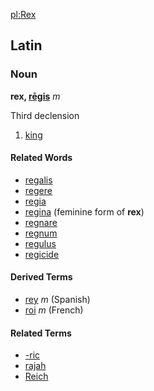 [[pl:Rex]]

==Latin==
===Noun===
'''rex, [[Wiktionary Appendix:Latin third declenions|rēgis]]''' ''m'' 

Third declension

# [[king]]

====Related Words====
*[[regalis]]
*[[regere]]
*[[regia]]
*[[regina]] (feminine form of '''rex''')
*[[regnare]]
*[[regnum]]
*[[regulus]]
*[[regicide]]

====Derived Terms====
*[[rey]] ''m'' (Spanish)
*[[roi]] ''m'' (French)

====Related Terms====
*[[-ric]]
*[[rajah]]
*[[Reich]]